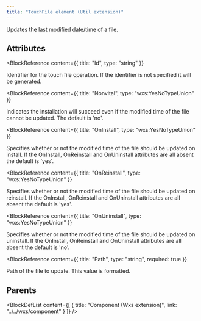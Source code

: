 ```yaml
---
title: "TouchFile element (Util extension)"
---
```



Updates the last modified date/time of a file.


## Attributes

<BlockWrapper>

  <BlockReference
    content={{
      title: "Id",
      type: "string"
    }}
  >
  Identifier for the touch file operation. If the identifier is not specified it will be generated.
  </BlockReference>

  <BlockReference
    content={{
      title: "Nonvital",
      type: "wxs:YesNoTypeUnion"
    }}
  >
  Indicates the installation will succeed even if the modified time of the file cannot be updated. The default is 'no'.
  </BlockReference>

  <BlockReference
    content={{
      title: "OnInstall",
      type: "wxs:YesNoTypeUnion"
    }}
  >
  Specifies whether or not the modified time of the file should be updated on install. If the OnInstall, OnReinstall and OnUninstall attributes are all absent the default is 'yes'.
  </BlockReference>

  <BlockReference
    content={{
      title: "OnReinstall",
      type: "wxs:YesNoTypeUnion"
    }}
  >
  Specifies whether or not the modified time of the file should be updated on reinstall. If the OnInstall, OnReinstall and OnUninstall attributes are all absent the default is 'yes'.
  </BlockReference>

  <BlockReference
    content={{
      title: "OnUninstall",
      type: "wxs:YesNoTypeUnion"
    }}
  >
  Specifies whether or not the modified time of the file should be updated on uninstall. If the OnInstall, OnReinstall and OnUninstall attributes are all absent the default is 'no'.
  </BlockReference>

  <BlockReference
    content={{
      title: "Path",
      type: "string",
      required: true
    }}
  >
  Path of the file to update. This value is formatted.
  </BlockReference>

</BlockWrapper>


## Parents

<BlockDefList content={[
    {
      title: "Component (Wxs extension)",
      link: "../../wxs/component"
    }
  ]}
/>